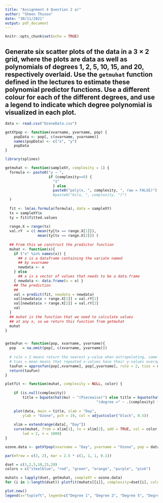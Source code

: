 ```yaml
---
title: "Assignment 4 Question 2 a)"
author: "Sheen Thusoo"
date: "30/11/2021"
output: pdf_document
---
```


```r
knitr::opts_chunk$set(echo = TRUE)
```

## Generate six scatter plots  of the data in a $3\times2$ grid, where the plots are data as well as polynomials of degrees 1, 2, 5, 10, 15, and 20, respectively overlaid. Use the `getmuhat` function defined in the lectures to estimate these polynomial predictor functions. Use a different colour for each of the different degrees, and use a legend to indicate which degree polynomial is visualized in each plot.

``` r
data <- read.csv("OzoneData.csv")
```

``` r
getXYpop <- function(xvarname, yvarname, pop) {
    popData <- pop[, c(xvarname, yvarname)]
    names(popData) <- c("x", "y")
    popData
}

library(splines)

getmuhat <- function(sampleXY, complexity = 1) {
  formula <- paste0("y ~ ",
                    if (complexity==0) {
                      "1"
                      } else 
                      paste0("poly(x, ", complexity, ", raw = FALSE)") 
                      #paste0("bs(x, ", complexity, ")") 
  )
  
  fit <- lm(as.formula(formula), data = sampleXY)
  tx = sampleXY$x
  ty = fit$fitted.values
  
  range.X = range(tx)
  val.rY  = c( mean(ty[tx == range.X[1]]), 
               mean(ty[tx == range.X[2]]) )
  
  ## From this we construct the predictor function
  muhat <- function(x){
    if ("x" %in% names(x)) {
      ## x is a dataframe containing the variate named
      ## by xvarname
      newdata <- x
    } else 
      ## x is a vector of values that needs to be a data.frame
    { newdata <- data.frame(x = x) }
    ## The prediction
    ## 
    val = predict(fit, newdata = newdata)
    val[newdata$x < range.X[1]] = val.rY[1]
    val[newdata$x > range.X[2]] = val.rY[2]
    val
  }
  ## muhat is the function that we need to calculate values 
  ## at any x, so we return this function from getmuhat
  muhat
}


getmuFun <- function(pop, xvarname, yvarname){
  pop   = na.omit(pop[, c(xvarname, yvarname)])
  
  # rule = 2 means return the nearest y-value when extrapolating, same as above.
  # ties = mean means that repeated x-values have their y-values averaged, as above.
  tauFun = approxfun(pop[,xvarname], pop[,yvarname], rule = 2, ties = mean)
  return(tauFun)
}
```

```r
plotfit <- function(muhat, complexity = NULL, color) {
    
    if (is.null(complexity)) 
        title = bquote(hat(mu) ~ "(Piecewise)") else title = bquote(hat(mu) ~ 
                                          "(degree =" ~ .(complexity) * ") ")
    
    plot(data, main = title, xlab = "Day", 
        ylab = "Ozone", pch = 19, col = adjustcolor("black", 0.5))
    
    xlim = extendrange(data[, "Day"])
    curve(muhat, from = xlim[1], to = xlim[2], add = TRUE, col = color, 
        lwd = 2, n = 1000)
}
```

```r
ozone.data <- getXYpop(xvarname = "Day", yvarname = "Ozone", pop = data)

par(mfrow = c(3, 2), mar = 2.5 * c(1, 1, 1, 0.1))

dset = c(1,2,5,10,15,20)
colors = c("steelblue", "red", "green", "orange", "purple", "pink")

muhats = lapply(dset, getmuhat, sampleXY = ozone.data)
for (i in 1:length(dset)) plotfit(muhats[[i]], complexity=dset[i], color=colors[i])
```

``` r
plot.new()
legend(x="topleft", legend=c("Degree 1", "Degree 2", "Degree 5", "Degree 10", "Degree 15", "Degree 20"), fill=colors, title="Legend")
```
